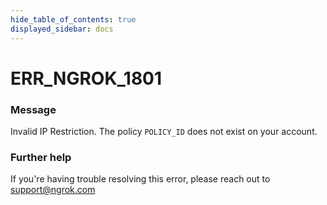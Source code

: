 ```yaml
---
hide_table_of_contents: true
displayed_sidebar: docs
---
```



# ERR_NGROK_1801

### Message

Invalid IP Restriction. The policy `POLICY_ID` does not exist on your account.

<ErrorDetails error="err_ngrok_1801" />

### Further help

If you're having trouble resolving this error, please reach out to [support@ngrok.com](mailto:support@ngrok.com?subject=Help%20with%20ERR_NGROK_1801)

